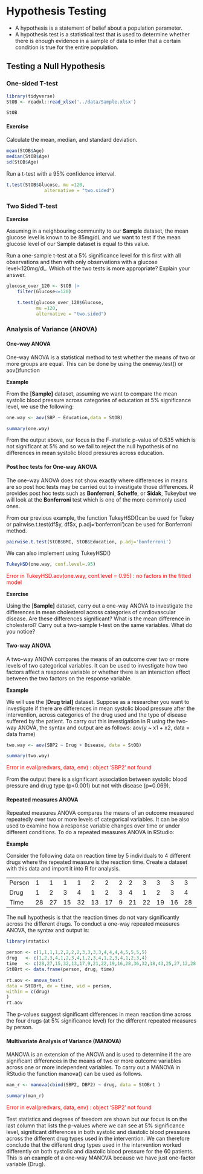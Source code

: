 # Hypothesis Testing

-   A hypothesis is a statement of belief about a population parameter.
-   A hypothesis test is a statistical test that is used to determine whether there is enough evidence in a sample of data to infer that a certain condition is true for the entire population.

## **Testing a Null Hypothesis**

### One-sided T-test

```r
library(tidyverse)
StOB <- readxl::read_xlsx('../data/Sample.xlsx')

StOB
```

#### Exercise

Calculate the mean, median, and standard deviation.

```r
mean(StOB$Age)
median(StOB$Age)
sd(StOB$Age)

```

Run a t-test with a 95% confidence interval.

```r
t.test(StOB$Glucose, mu =120,
              alternative = "two.sided")
```

### Two Sided T-test

**Exercise**

Assuming in a neighbouring community to our **Sample** dataset, the mean glucose level is known to be 85mg/dL and we want to test if the mean glucose level of our Sample dataset is equal to this value.

Run a one-sample t-test at a 5% significance level for this first with all observations and then with only observations with a glucose level\<120mg/dL. Which of the two tests is more appropriate? Explain your answer.

```r
glucose_over_120 <- StOB |> 
    filter(Glucose<=120) 

    t.test(glucose_over_120$Glucose, 
           mu =120,
           alternative = "two.sided")
```

### Analysis of Variance (ANOVA)

#### **One-way ANOVA**

One-way ANOVA is a statistical method to test whether the means of two or more groups are equal. This can be done by using the oneway.test() or aov()function 

**Example**

From the \[**Sample\]** dataset, assuming we want to compare the mean systolic blood pressure across categories of education at 5% significance level, we use the following:

```r

one.way <- aov(SBP ~ Education,data = StOB)

summary(one.way)

```

From the output above, our focus is the F-statistic p-value of 0.535 which is not significant at 5% and so we fail to reject the null hypothesis of no differences in mean systolic blood pressures across education.

#### **Post hoc tests for One-way ANOVA**

The one-way ANOVA does not show exactly where differences in means are so post hoc tests may be carried out to investigate those differences. R provides post hoc tests such as **Bonferroni**, **Scheffe**, or **Sidak**, Tukeybut we will look at the **Bonferroni** test which is one of the more commonly used ones. 

From our previous example, the function TukeyHSD()can be used for Tukey or pairwise.t.test(df\$y, df\$x, p.adj='bonferroni')can be used for Bonferroni method.

```r
pairwise.t.test(StOB$BMI, StOB$Education, p.adj='bonferroni')
```

We can also implement using TukeyHSD()

```r
TukeyHSD(one.way, conf.level=.95)
```

[Error in TukeyHSD.aov(one.way, conf.level = 0.95) : no factors in the fitted model]{style="color:red"}

**Exercise**

Using the \[**Sample\]** dataset, carry out a one-way ANOVA to investigate the differences in mean cholesterol across categories of cardiovascular disease. Are these differences significant? What is the mean difference in cholesterol? Carry out a two-sample t-test on the same variables. What do you notice?

#### **Two-way ANOVA**

A two-way ANOVA compares the means of an outcome over two or more levels of two categorical variables. It can be used to investigate how two factors affect a response variable or whether there is an interaction effect between the two factors on the response variable.

**Example**

We will use the \[**Drug trial\]** dataset. Suppose as a researcher you want to investigate if there are differences in mean systolic blood pressure after the intervention, across categories of the drug used and the type of disease suffered by the patient. To carry out this investigation in R using the two-way ANOVA, the syntax and output are as follows: aov(y \~ x1 + x2, data = data frame)

```r
two.way <- aov(SBP2 ~ Drug + Disease, data = StOB)

summary(two.way)
```

[Error in eval(predvars, data, env) : object 'SBP2' not found]{style="color:red;"}

From the output there is a significant association between systolic blood pressure and drug type (p\<0.001) but not with disease (p=0.069). 

#### **Repeated measures ANOVA**

Repeated measures ANOVA compares the means of an outcome measured repeatedly over two or more levels of categorical variables. It can be also used to examine how a response variable changes over time or under different conditions. To do a repeated measures ANOVA in RStudio:

**Example**

Consider the following data on reaction time by 5 individuals to 4 different drugs where the repeated measure is the reaction time. Create a dataset with this data and import it into R for analysis.

|        |     |     |     |     |     |     |     |     |     |     |     |     |     |     |     |     |     |     |     |     |
|----|----|----|----|----|----|----|----|----|----|----|----|----|----|----|----|----|----|----|----|----|
| Person | 1   | 1   | 1   | 1   | 2   | 2   | 2   | 2   | 3   | 3   | 3   | 3   | 4   | 4   | 4   | 4   | 5   | 5   | 5   | 5   |
| Drug   | 1   | 2   | 3   | 4   | 1   | 2   | 3   | 4   | 1   | 2   | 3   | 4   | 1   | 2   | 3   | 4   | 1   | 2   | 3   | 4   |
| Time   | 28  | 27  | 15  | 32  | 13  | 17  | 9   | 21  | 22  | 19  | 16  | 28  | 36  | 32  | 18  | 43  | 25  | 27  | 12  | 28  |

The null hypothesis is that the reaction times do not vary significantly across the different drugs. To conduct a one-way repeated measures ANOVA, the syntax and output is: 

```r
library(rstatix)

person <- c(1,1,1,1,2,2,2,2,3,3,3,3,4,4,4,4,5,5,5,5)
drug   <- c(1,2,3,4,1,2,3,4,1,2,3,4,1,2,3,4,1,2,3,4)  
time   <- c(28,27,15,32,13,17,9,21,22,19,16,28,36,32,18,43,25,27,12,28)
StOBrt <- data.frame(person, drug, time)

rt.aov <- anova_test(
data = StOBrt, dv = time, wid = person,
within = c(drug)
)
rt.aov

```

The p-values suggest significant differences in mean reaction time across the four drugs (at 5% significance level) for the different repeated measures by person.

#### **Multivariate Analysis of Variance (MANOVA)**

MANOVA is an extension of the ANOVA and is used to determine if the are significant differences in the means of two or more outcome variables across one or more independent variables. To carry out a MANOVA in RStudio the function manova() can be used as follows.

```r
man_r <- manova(cbind(SBP2, DBP2) ~ drug, data = StOBrt )

summary(man_r)
```

[Error in eval(predvars, data, env) : object 'SBP2' not found]{style="color: red;"}

Test statistics and degrees of freedom are shown but our focus is on the last column that lists the p-values where we can see at 5% significance level, significant differences in both systolic and diastolic blood pressures across the different drug types used in the intervention. We can therefore conclude that the different drug types used in the intervention worked differently on both systolic and diastolic blood pressure for the 60 patients. This is an example of a one-way MANOVA because we have just one-factor variable (Drug).
